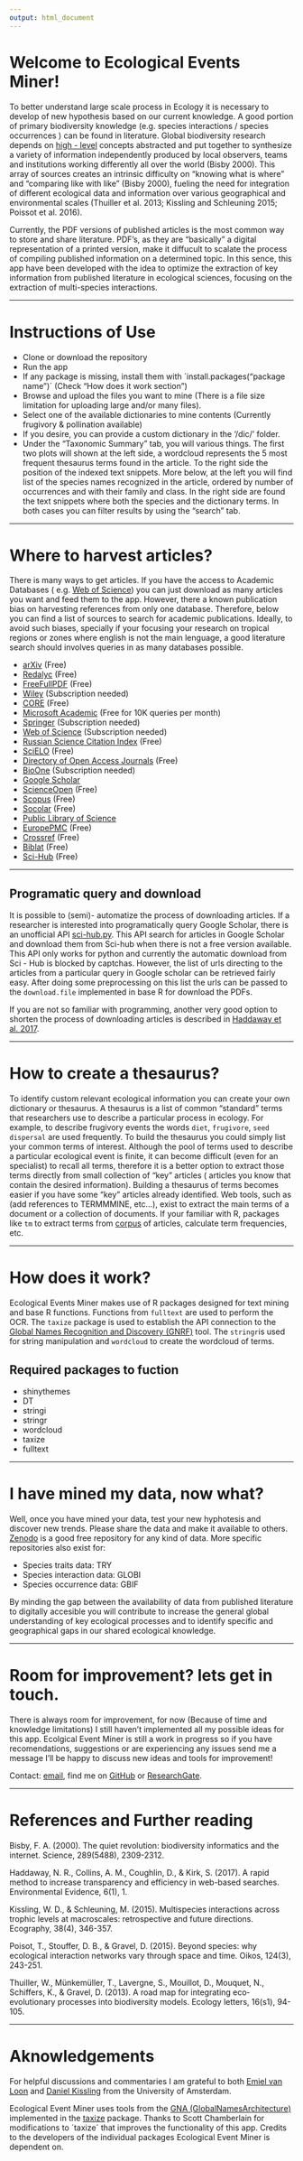 ```yaml
---
output: html_document
---
```



# Welcome to Ecological Events Miner! 


To better understand large scale process in Ecology it is necessary to develop of new hypothesis based on our current knowledge. A good portion of primary biodiversity knowledge (e.g. species interactions / species occurrences ) can be found in literature. Global biodiversity research depends on [high - level](https://en.wikipedia.org/wiki/Biological_organisation) concepts abstracted and put together to synthesize a variety of information independently produced by local observers, teams and institutions  working differently all over the world (Bisby 2000). This array of sources creates an intrinsic difficulty on "knowing what is where" and "comparing like with like" (Bisby 2000), fueling the need for integration of different ecological data and information over various geographical and environmental scales (Thuiller et al. 2013; Kissling and Schleuning 2015; Poissot et al. 2016).

Currently,  the PDF versions of published articles is the most common way to store and share literature. PDF's, as they are "basically" a digital representation of a printed version, make it diffucult to scalate the process of compiling published information on a determined topic. In this sence, this app have been developed with the idea to optimize the extraction of key information from published literature in ecological sciences, focusing on the extraction of multi-species interactions.

----------

# Instructions of Use 

- Clone or download the repository
- Run the app 
- If any package is missing, install them with ´install.packages("package name")´ (Check "How does it work section")
- Browse and upload the files you want to mine (There is a file size limitation for uploading large and/or many files).
- Select one of the available dictionaries to mine contents (Currently frugivory & pollination available)
- If you desire, you can provide a custom dictionary in the '/dic/' folder.
- Under the "Taxonomic Summary" tab, you will various things. The first two plots will shown at the left side, a wordcloud represents the 5 most frequent thesaurus terms found in the article. To the right side the position of the indexed text snippets. More below, at the left you will find list of the species names recognized in the article, ordered by number of occurrences and with their family and class. In the right side are found the text snippets where both the species and the dictionary terms. In both cases you can filter results by using the "search" tab. 

----------

# Where to harvest articles? 

There is many ways to get articles. If you have the access to Academic Databases ( e.g. [Web of Science](https://login.webofknowledge.com/)) you can just download as many articles you want and feed them to the app. However, there a known publication bias on harvesting references from only one database. Therefore, below you can find a list of sources to search for academic publications. Ideally, to avoid such biases, specially if your focusing your research on tropical regions or zones where english is not the main lenguage, a good literature search should involves queries in as many databases possible.

+ [arXiv](arxiv.org) (Free) 
+ [Redalyc](www.redalyc.org) (Free) 
+ [FreeFullPDF](www.freefullpdf.com) (Free) 
+ [Wiley](www.wiley.com) (Subscription needed) 
+ [CORE](core.ac.uk) (Free) 
+ [Microsoft Academic](academic.microsoft.com) (Free for 10K queries per month) 
+ [Springer](www.springer.com) (Subscription needed) 
+ [Web of Science](webofknowledge.com) (Subscription needed) 
+ [Russian Science Citation Index](elibrary.ru) (Free) 
+ [SciELO](www.scielo.org) (Free) 
+ [Directory of Open Access Journals](www.doaj.org) (Free) 
+ [BioOne](www.bioonepublishing.org) (Subscription needed) 
+ [Google Scholar](scholar.google.com)
+ [ScienceOpen](scienceopen.com) (Free) 
+ [Scopus](www.scopus.com) (Free) 
+ [Socolar](www.socolar.com) (Free) 
+ [Public Library of Science](www.plos.org)
+ [EuropePMC](europepmc.org) (Free) 
+ [Crossref](www.crosref.org) (Free) 
+ [Biblat](biblat.unam.mx) (Free)  
+ [Sci-Hub](sci-hub.cc) (Free) 

----------

## Programatic query and download 

It is possible to (semi)- automatize the process of downloading articles. If a researcher is interested into programatically query Google Scholar, there is an unofficial API [sci-hub.py](https://github.com/zaytoun/scihub.py). This API search for articles in Google Scholar and download them from Sci-hub when there is not a free version available. This API only works for python and currently the automatic download from Sci - Hub is blocked by captchas.  However, the list of urls directing to the articles from a particular query in Google scholar can be retrieved fairly easy. After doing some preprocessing on this list the urls can be passed to the `download.file` implemented in base R for download the PDFs. 

If you are not so familiar with programming, another very good option to shorten the process of downloading articles is described in [Haddaway et al. 2017](https://environmentalevidencejournal.biomedcentral.com/articles/10.1186/s13750-016-0079-2). 

----------

# How to create a thesaurus? 

To identify custom relevant ecological information you can create your own dictionary or thesaurus. A thesaurus is a list of common "standard" terms that researchers use to describe a particular process in ecology.  For example, to describe frugivory events the words `diet`, `frugivore`, `seed dispersal` are used frequently. To build the thesaurus you could simply list your common terms of interest. Although the pool of terms used to describe a particular ecological event is finite, it can become difficult (even for an specialist) to recall all terms, therefore it is a better option to extract those terms directly from small collection of "key" articles ( articles you know that contain the desired information). Building a thesaurus of terms becomes easier if you have some "key" articles already identified. Web tools, such as  (add references to TERMMMINE, etc...), exist to extract the main terms of a document or a collection of documents. If your familiar with R, packages like `tm` to extract terms from [corpus](reference to corpus) of articles, calculate term frequencies, etc. 

----------

# How does it work? 

Ecological Events Miner makes use of R packages designed for text mining and base R functions. 
Functions from `fulltext` are used to perform the OCR. The `taxize` package is used to establish the API connection to the [Global Names Recognition and Discovery (GNRF)](rdrr.io) tool. The `stringr`is used for string manipulation and `wordcloud` to create the wordcloud of terms. 

## Required packages to fuction

- shinythemes
- DT
- stringi
- stringr
- wordcloud
- taxize
- fulltext

----------

# I have mined my data, now what? 


Well, once you have mined your data, test your new hyphotesis and discover new trends. Please share the data and make it available to others. [Zenodo](https://zenodo.org/) is a good free repository for any kind of data. More specific repositories also exist for: 
  
  + Species traits data:  TRY
  + Species interaction data: GLOBI
  + Species occurrence data: GBIF
  
By minding the gap between the availability of data from published literature to digitally accesible you will contribute to increase the general global understanding of key ecological processes and to identify specific and geographical gaps in our shared ecological knowledge. 

----------

# Room for improvement? lets get in touch. 

There is always room for improvement, for now (Because of time and knowledge limitations) I still haven't implemented all my possible ideas for this app. Ecolgical Event Miner is still a work in progress so if you have recomendations, suggestions or are experiencing any issues send me a message I'll be happy to discuss new ideas and tools for improvement!

Contact: [email](mailto:fgabriel1891@gmail.com), find me on [GitHub](https://github.com/fgabriel1891) or [ResearchGate](https://www.researchgate.net/profile/Gabriel_Munoz2).

----------

# References and Further reading



Bisby, F. A. (2000). The quiet revolution: biodiversity informatics and the internet. Science, 289(5488), 2309-2312.

Haddaway, N. R., Collins, A. M., Coughlin, D., & Kirk, S. (2017). A rapid method to increase transparency and efficiency in web-based searches. Environmental Evidence, 6(1), 1.

Kissling, W. D., & Schleuning, M. (2015). Multispecies interactions across trophic levels at macroscales: retrospective and future directions. Ecography, 38(4), 346-357.

Poisot, T., Stouffer, D. B., & Gravel, D. (2015). Beyond species: why ecological interaction networks vary through space and time. Oikos, 124(3), 243-251.

Thuiller, W., Münkemüller, T., Lavergne, S., Mouillot, D., Mouquet, N., Schiffers, K., & Gravel, D. (2013). A road map for integrating eco‐evolutionary processes into biodiversity models. Ecology letters, 16(s1), 94-105.

----------

# Aknowledgements 

For helpful discussions and commentaries I am grateful to both [Emiel van Loon](https://staff.science.uva.nl/e.e.vanloon/index.html) and [Daniel Kissling](http://www.uva.nl/en/profile/k/i/w.d.kissling/w.d.kissling.html) from the University of Amsterdam. 

Ecological Event Miner uses tools from the [GNA (GlobalNamesArchitecture)](https://github.com/GlobalNamesArchitecture) implemented in the [taxize](https://github.com/ropensci/taxize) package. Thanks to Scott Chamberlain for modifications to ´taxize´ that improves the functionality of this app.
Credits to the developers of the individual packages Ecological Event Miner is dependent on.  






